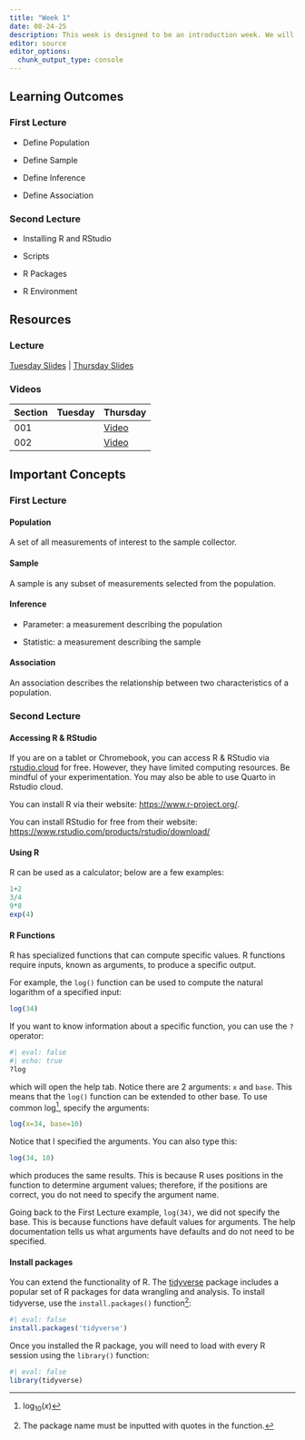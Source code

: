 ```yaml
---
title: "Week 1"
date: 08-24-25
description: This week is designed to be an introduction week. We will briefly discuss topics related to statistics and inference. Then we will look at installing R and RStudio as well as the basics of using R.
editor: source
editor_options: 
  chunk_output_type: console
---
```


## Learning Outcomes

### First Lecture

-   Define Population

-   Define Sample

-   Define Inference

-   Define Association

### Second Lecture

-   Installing R and RStudio

-   Scripts

-   R Packages

-   R Environment


## Resources

### Lecture

[Tuesday Slides](https://m352.inqs.info/lectures/1a) | [Thursday Slides](https://m352.inqs.info/lectures/1b)


### Videos

| Section | Tuesday | Thursday | 
|---------|---------|----------|
| 001     |         | [Video](https://youtu.be/U1yLAJOCzeA) |
| 002     |         | [Video](https://youtu.be/_L0IoGn2cD0) |


## Important Concepts

### First Lecture

#### Population

A set of all measurements of interest to the sample collector.

#### Sample

A sample is any subset of measurements selected from the population.

#### Inference

-   Parameter: a measurement describing the population

-   Statistic: a measurement describing the sample

#### Association

An association describes the relationship between two characteristics of a population.

### Second Lecture

#### Accessing R & RStudio

If you are on a tablet or Chromebook, you can access R & RStudio via [rstudio.cloud](https://rstudio.cloud/) for free. However, they have limited computing resources. Be mindful of your experimentation. You may also be able to use Quarto in Rstudio cloud.

You can install R via their website: <https://www.r-project.org/>.

You can install RStudio for free from their website: <https://www.rstudio.com/products/rstudio/download/>

#### Using R

R can be used as a calculator; below are a few examples:

```r
1+2
3/4
9*8
exp(4)
```

#### R Functions

R has specialized functions that can compute specific values. R functions require inputs, known as arguments, to produce a specific output.

For example, the `log()` function can be used to compute the natural logarithm of a specified input:

```r
log(34)
```

If you want to know information about a specific function, you can use the `?` operator:

```r
#| eval: false
#| echo: true
?log
```

which will open the help tab. Notice there are 2 arguments: `x` and `base`. This means that the `log()` function can be extended to other base. To use common log[^1], specify the arguments:

[^1]: $\log_{10}(x)$

```r
log(x=34, base=10)
```

Notice that I specified the arguments. You can also type this:

```r
log(34, 10)
```

which produces the same results. This is because R uses positions in the function to determine argument values; therefore, if the positions are correct, you do not need to specify the argument name.

Going back to the First Lecture example, `log(34)`, we did not specify the base. This is because functions have default values for arguments. The help documentation tells us what arguments have defaults and do not need to be specified.

#### Install packages

You can extend the functionality of R. The [tidyverse](https://www.tidyverse.org/) package includes a popular set of R packages for data wrangling and analysis. To install tidyverse, use the `install.packages()` function[^2]:

[^2]: The package name must be inputted with quotes in the function.

```r
#| eval: false
install.packages('tidyverse')
```

Once you installed the R package, you will need to load with every R session using the `library()` function:

```r
#| eval: false
library(tidyverse)
```

